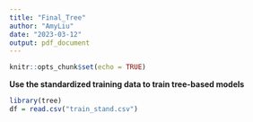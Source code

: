 ```yaml
---
title: "Final_Tree"
author: "AmyLiu"
date: "2023-03-12"
output: pdf_document
---
```


```r
knitr::opts_chunk$set(echo = TRUE)
```

**Use the standardized training data to train tree-based models**

```r
library(tree)
df = read.csv("train_stand.csv")
```

```r

```

